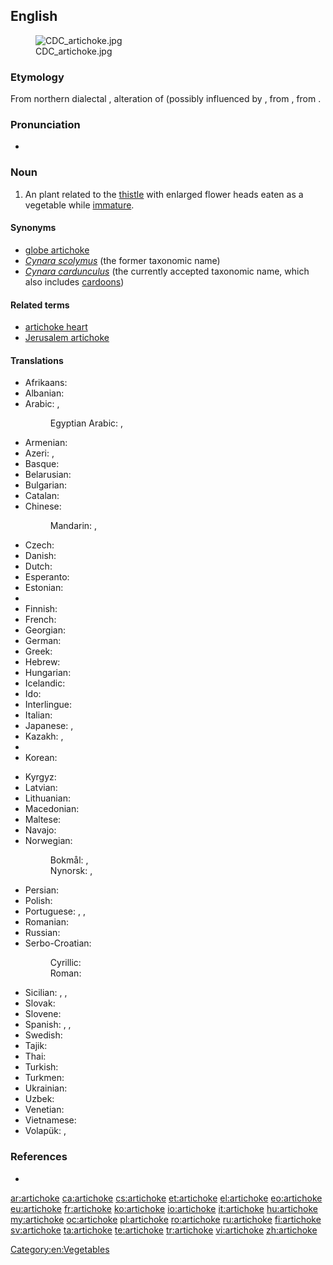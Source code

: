 ==English==
{{wikipedia}}
[[Image:CDC_artichoke.jpg|right]]

===Etymology===
From northern {{etyl|it}} dialectal {{term|articiocco}}, alteration of {{term|arcicioffo}} (possibly influenced by {{term|ciocco||stump}}, from {{etyl|osp}} {{term|alcarchofa}}, from {{etyl|ar}} {{term|قرشوف|القرشوف|artichoke|tr=al-qaršūf|sc=Arab}}.

===Pronunciation===
* {{audio|en-us-artichoke.ogg|Audio (US)}}

===Noun===
{{en-noun}}

# An plant related to the [[thistle]] with enlarged flower heads eaten as a vegetable while [[immature]].

====Synonyms====
* [[globe artichoke]]
* ''[[Cynara scolymus]]'' (the former taxonomic name)
* ''[[Cynara cardunculus]]'' (the currently accepted taxonomic name, which also includes [[cardoon]]s)

====Related terms====
* [[artichoke heart]]
* [[Jerusalem artichoke]]

====Translations====
{{trans-top|''Vegetable''}}
* Afrikaans: {{t-|af|artisjok}}
* Albanian: {{t|sq|angjinarja}}
* Arabic: {{t-|ar|خرشوف|m|alt=خُرْشوف|tr=xuršūf}}, {{t|ar|الأرضي شوكي|m|tr=al-ʾarḍi šawkī|sc=Arab}}
*: Egyptian Arabic: {{tø|arz|خرشوفة|f|tr=xaršufa|sc=Arab}}, {{tø|arz|خرشوف|m|p|tr=xaršuf|sc=Arab}}
* Armenian: {{t|hy|կանկար|tr=kankar|sc=Armn}}
* Azeri: {{t-|az|artişok}}, {{t|az|ənginar}}
* Basque: {{t-|eu|orburu}}
* Belarusian: {{t|be|артышок|m|tr=artyšók|sc=Cyrl}}
* Bulgarian: {{t-|bg|артишок|m|tr=artišók|sc=Cyrl}}
* Catalan: {{t-|ca|carxofera|f}}
* Chinese:
*: Mandarin: {{t|cmn|洋薊|sc=Hani}}, {{t|cmn|洋蓟|tr=yángjì|sc=Hani}}
* Czech: {{t+|cs|artyčok|m}}
* Danish: {{t-|da|artiskok}}
* Dutch: {{t+|nl|artisjok|m}}
* Esperanto: {{t-|eo|artiŝoko}}
* Estonian: {{t-|et|artišokk}}
* {{trreq|fo}}
* Finnish: {{t+|fi|latva-artisokka}}
* French: {{t+|fr|artichaut|m}}
* Georgian: {{t|ka|არტიშოკი|tr=artišoki|sc=Geor}}
* German: {{t+|de|Artischocke|f}}
* Greek: {{t+|el|αγκινάρα|f|tr=aginara}}
* Hebrew: {{t+|he|ארטישוק|m|tr=artishok}}
* Hungarian: {{t+|hu|articsóka}}
* Icelandic: {{t-|is|ætiþistill}}
* Ido: {{t|io|artichoko}}
* Interlingue: {{t|ie|artichoc}}
* Italian: {{t+|it|carciofo|m}}
* Japanese: {{t-|ja|朝鮮薊|tr=chōsen azami|sc=Jpan}} {{qualifier|Korean thistle}}, {{t+|ja|アーティチョーク|tr=ātichōku|sc=Jpan}}
* Kazakh: {{t|kk|бөрікгүл|tr=börikgül|sc=Cyrl}}, {{t|kk|артишок|tr=artïşok|sc=Cyrl}}
* {{trreq|km}}
* Korean: {{t|ko|아티초크|tr=atichokeu|sc=Kore}}
{{trans-mid}}
* Kyrgyz: {{t|ky|артишок|tr=artişok|sc=Cyrl}}
* Latvian: {{t|lv|artišoks|m}}
* Lithuanian: {{t|lt|artišokas|m}}
* Macedonian: {{t-|mk|артичока|m|tr=artičóka}}
* Maltese: {{t-|mt|qaqoċċa|f}}
* Navajo: {{tø|nv|azeeʼ hókániitsoh daadánígíí}}
* Norwegian:
*: Bokmål: {{t+|no|artisjokk|m}}, {{t-|no|artiskokk|m}}
*: Nynorsk: {{t-|nn|artisjokk|m}}, {{t-|nn|artiskokk|m}}
* Persian: {{t|fa|کنگر فرنگی|tr=kangar-e-farangi|sc=fa-Arab}}
* Polish: {{t+|pl|karczoch|m}}
* Portuguese: {{t+|pt|alcachofra|f}}, {{t-|pt|alcachofra de comer|f}}, {{t-|pt|alcachofra hortense|f}}
* Romanian: {{t+|ro|anghinare|f}}
* Russian: {{t+|ru|артишок|m|tr=artišók}}
* Serbo-Croatian:
*: Cyrillic: {{t-|sh|артичока|f}}
*: Roman: {{t-|sh|artičoka|f}}
* Sicilian: {{t+|scn|cacocciùlu|m}}, {{t+|scn|cacocciùla|f}}, {{t-|scn|caccioffula|f}}
* Slovak: {{t|sk|artyčok|m}}
* Slovene: {{t+|sl|artičoka|f}}
* Spanish: {{t+|es|alcachofa|f}}, {{t-|es|alcaucil|m}} {{qualifier|Argentina|Southern Spain}}, {{t-|es|alcacil|m}} {{qualifier|Southeastern Spain}}
* Swedish: {{t+|sv|kronärtskocka}}
* Tajik: {{t|tg|анганор|tr=anganor|sc=Cyrl}}
* Thai: {{t-|th|อาติโช๊ค|tr=aa dtì chóhk}}
* Turkish: {{t+|tr|enginar}}
* Turkmen: {{t|tk|artişok}}
* Ukrainian: {{t+|uk|артишок|m|tr=artyšók|sc=Cyrl}}
* Uzbek: {{t|uz|artishok}}
* Venetian: {{tø|vec|articioco|m}}
* Vietnamese: {{t-|vi|atisô}}
* Volapük: {{t+|vo|tijod}}, {{qualifier|older term}} {{t-|vo|tijep}}
{{trans-bottom}}

===References===
* {{R:BBS}}

[[Category:en:Vegetables]]

[[ar:artichoke]]
[[ca:artichoke]]
[[cs:artichoke]]
[[et:artichoke]]
[[el:artichoke]]
[[eo:artichoke]]
[[eu:artichoke]]
[[fr:artichoke]]
[[ko:artichoke]]
[[io:artichoke]]
[[it:artichoke]]
[[hu:artichoke]]
[[my:artichoke]]
[[oc:artichoke]]
[[pl:artichoke]]
[[ro:artichoke]]
[[ru:artichoke]]
[[fi:artichoke]]
[[sv:artichoke]]
[[ta:artichoke]]
[[te:artichoke]]
[[tr:artichoke]]
[[vi:artichoke]]
[[zh:artichoke]]
